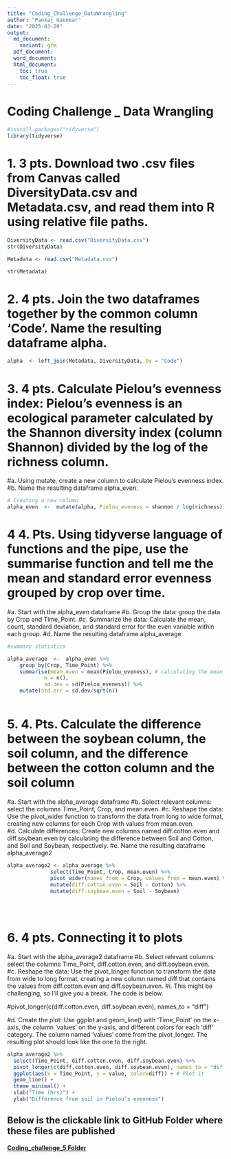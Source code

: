```yaml
---
title: "Coding_Challenge_DataWrangling"
author: "Pankaj Gaonkar"
date: "2025-03-20"
output: 
  md_document:
    variant: gfm
  pdf_document:
  word_document:
  html_document:
    toc: true
    toc_float: true
---
```


# Coding Challenge _ Data Wrangling


```r
#install.packages("tidyverse")
library(tidyverse)

```


# 1.	3 pts. Download two .csv files from Canvas called DiversityData.csv and Metadata.csv, and read them into R using relative file paths.

```r
DiversityData <- read.csv("DiversityData.csv")
str(DiversityData)
```


```r
Metadata <- read.csv("Metadata.csv")

str(Metadata)
```





# 2.	4 pts. Join the two dataframes together by the common column ‘Code’. Name the resulting dataframe alpha.

```r

alpha  <- left_join(Metadata, DiversityData, by = "Code")

```


# 3.	4 pts. Calculate Pielou’s evenness index: Pielou’s evenness is an ecological parameter calculated by the Shannon diversity index (column Shannon) divided by the log of the richness column. 
#a.	Using mutate, create a new column to calculate Pielou’s evenness index. 
#b.	Name the resulting dataframe alpha_even.

```r

# Creating a new column
alpha_even  <-  mutate(alpha, Pielou_eveness = shannon / log(richness))


```



# 4 4.	Pts. Using tidyverse language of functions and the pipe, use the summarise function and tell me the mean and standard error evenness grouped by crop over time.
#a.	Start with the alpha_even dataframe
#b.	Group the data: group the data by Crop and Time_Point.
#c.	Summarize the data: Calculate the mean, count, standard deviation, and standard error for the even variable within each group.
#d.	Name the resulting dataframe alpha_average



```r

#summary statistics

alpha_average  <-  alpha_even %>%
    group_by(Crop, Time_Point) %>%
    summarise(mean.even = mean(Pielou_eveness), # calculating the mean richness, stdeviation, and standard error
            n = n(), 
            sd.dev = sd(Pielou_eveness)) %>%
    mutate(std.err = sd.dev/sqrt(n))



```


# 5.	4. Pts. Calculate the difference between the soybean column, the soil column, and the difference between the cotton column and the soil column
#a.	Start with the alpha_average dataframe
#b.	Select relevant columns: select the columns Time_Point, Crop, and mean.even.
#c.	Reshape the data: Use the pivot_wider function to transform the data from long to wide format, creating new columns for each Crop with values from mean.even.
#d.	Calculate differences: Create new columns named diff.cotton.even and diff.soybean.even by calculating the difference between Soil and Cotton, and Soil and Soybean, respectively.
#e.	Name the resulting dataframe alpha_average2



```r

alpha_average2 <- alpha_average %>%
              select(Time_Point, Crop, mean.even) %>%
              pivot_wider(names_from = Crop, values_from = mean.even) %>%
              mutate(diff.cotton.even = Soil - Cotton) %>%
              mutate(diff.soybean.even = Soil - Soybean)
  
  
  
```



# 6.	4 pts. Connecting it to plots
#a.	Start with the alpha_average2 dataframe
#b.	Select relevant columns: select the columns Time_Point, diff.cotton.even, and diff.soybean.even.
#c.	Reshape the data: Use the pivot_longer function to transform the data from wide to long format, creating a new column named diff that contains the values from diff.cotton.even and diff.soybean.even.
#i.	This might be challenging, so I’ll give you a break. The code is below.

#pivot_longer(c(diff.cotton.even, diff.soybean.even), names_to = "diff")

#d.	Create the plot: Use ggplot and geom_line() with ‘Time_Point’ on the x-axis, the column ‘values’ on the y-axis, and different colors for each ‘diff’ category. The column named ‘values’ come from the pivot_longer. The resulting plot should look like the one to the right. 


```r

alpha_average2 %>%
  select(Time_Point, diff.cotton.even, diff.soybean.even) %>%
  pivot_longer(c(diff.cotton.even, diff.soybean.even), names_to = "diff") %>%
  ggplot(aes(x = Time_Point, y = value, color=diff)) + # Plot it 
  geom_line() +
  theme_minimal() +
  xlab("Time (hrs)") +
  ylab("Difference from soil in Pielou’s evenness")

```



## Below is the clickable link to GitHub Folder where these files are published

[**Coding_challenge_5 Folder**](https://github.com/ppg0001/PLPA_Assignment/tree/main/Coding_challenge_5)


